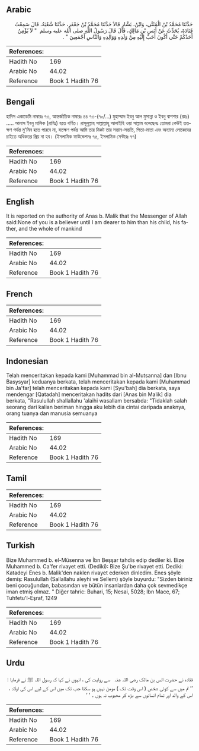 ## Arabic


<div dir="rtl" lang="ar" style={{fontSize:'larger',backgroundColor:'#f8f9fa',padding:20}}>
حَدَّثَنَا مُحَمَّدُ بْنُ الْمُثَنَّى، وَابْنُ، بَشَّارٍ قَالاَ حَدَّثَنَا مُحَمَّدُ بْنُ جَعْفَرٍ، حَدَّثَنَا شُعْبَةُ، قَالَ سَمِعْتُ قَتَادَةَ، يُحَدِّثُ عَنْ أَنَسِ بْنِ مَالِكٍ، قَالَ قَالَ رَسُولُ اللَّهِ صلى الله عليه وسلم ‏ "‏ لاَ يُؤْمِنُ أَحَدُكُمْ حَتَّى أَكُونَ أَحَبَّ إِلَيْهِ مِنْ وَلَدِهِ وَوَالِدِهِ وَالنَّاسِ أَجْمَعِينَ ‏"‏ ‏.‏
</div>
<div style={{backgroundColor:'#f8f9fa',padding:20, marginBottom: 10}}><table> <thead> <tr> <th>References:</th> <th></th> </tr> </thead> <tbody><tr><td>Hadith No</td><td>169</td></tr><tr><td>Arabic No</td><td>44.02</td></tr><tr><td>Reference</td><td>Book 1 Hadith 76</td></tr></tbody></table></div>

## Bengali


<div dir="ltr" lang="bn" style={{fontSize:'larger',backgroundColor:'#f8f9fa',padding:20}}>
হাদিস একাডেমি নাম্বারঃ ৭৩, আন্তর্জাতিক নাম্বারঃ ৪৪ ৭৩-(৭০/...) মুহাম্মাদ ইবনু আল মুসান্না ও ইবনু বাশশার (রহঃ) ..... আনাস ইবনু মালিক (রাযিঃ) হতে বর্ণিত। রাসূলুল্লাহ সাল্লাল্লাহু আলাইহি ওয়া সাল্লাম বলেছেনঃ তোমরা কেউই ততক্ষণ পর্যন্ত মু'মিন হতে পারবে না, যতক্ষণ পর্যন্ত আমি তার নিকট তার সন্তান-সন্ততি, পিতা-মাতা এবং অন্যান্য লোকেদের চাইতে অধিকতর প্রিয় না হব। (ইসলামিক ফাউন্ডেশনঃ ৭৫, ইসলামিক সেন্টারঃ ৭৭)
</div>
<div style={{backgroundColor:'#f8f9fa',padding:20, marginBottom: 10}}><table> <thead> <tr> <th>References:</th> <th></th> </tr> </thead> <tbody><tr><td>Hadith No</td><td>169</td></tr><tr><td>Arabic No</td><td>44.02</td></tr><tr><td>Reference</td><td>Book 1 Hadith 76</td></tr></tbody></table></div>

## English


<div dir="ltr" lang="en" style={{fontSize:'larger',backgroundColor:'#f8f9fa',padding:20}}>
It is reported on the authority of Anas b. Malik that the Messenger of Allah said:None of you is a believer until I am dearer to him than his child, his father, and the whole of mankind
</div>
<div style={{backgroundColor:'#f8f9fa',padding:20, marginBottom: 10}}><table> <thead> <tr> <th>References:</th> <th></th> </tr> </thead> <tbody><tr><td>Hadith No</td><td>169</td></tr><tr><td>Arabic No</td><td>44.02</td></tr><tr><td>Reference</td><td>Book 1 Hadith 76</td></tr></tbody></table></div>

## French


<div dir="ltr" lang="fr" style={{fontSize:'larger',backgroundColor:'#f8f9fa',padding:20}}>

</div>
<div style={{backgroundColor:'#f8f9fa',padding:20, marginBottom: 10}}><table> <thead> <tr> <th>References:</th> <th></th> </tr> </thead> <tbody><tr><td>Hadith No</td><td>169</td></tr><tr><td>Arabic No</td><td>44.02</td></tr><tr><td>Reference</td><td>Book 1 Hadith 76</td></tr></tbody></table></div>

## Indonesian


<div dir="ltr" lang="id" style={{fontSize:'larger',backgroundColor:'#f8f9fa',padding:20}}>
Telah menceritakan kepada kami [Muhammad bin al-Mutsanna] dan [Ibnu Basysyar] keduanya berkata, telah menceritakan kepada kami [Muhammad bin Ja'far] telah menceritakan kepada kami [Syu'bah] dia berkata, saya mendengar [Qatadah] menceritakan hadits dari [Anas bin Malik] dia berkata, "Rasulullah shallallahu 'alaihi wasallam bersabda: "Tidaklah salah seorang dari kalian beriman hingga aku lebih dia cintai daripada anaknya, orang tuanya dan manusia semuanya
</div>
<div style={{backgroundColor:'#f8f9fa',padding:20, marginBottom: 10}}><table> <thead> <tr> <th>References:</th> <th></th> </tr> </thead> <tbody><tr><td>Hadith No</td><td>169</td></tr><tr><td>Arabic No</td><td>44.02</td></tr><tr><td>Reference</td><td>Book 1 Hadith 76</td></tr></tbody></table></div>

## Tamil


<div dir="ltr" lang="ta" style={{fontSize:'larger',backgroundColor:'#f8f9fa',padding:20}}>

</div>
<div style={{backgroundColor:'#f8f9fa',padding:20, marginBottom: 10}}><table> <thead> <tr> <th>References:</th> <th></th> </tr> </thead> <tbody><tr><td>Hadith No</td><td>169</td></tr><tr><td>Arabic No</td><td>44.02</td></tr><tr><td>Reference</td><td>Book 1 Hadith 76</td></tr></tbody></table></div>

## Turkish


<div dir="ltr" lang="tr" style={{fontSize:'larger',backgroundColor:'#f8f9fa',padding:20}}>
Bize Muhammed b. el-Müsenna ve İbn Beşşar tahdis edip dediler ki. Bize Muhammed b. Ca'fer rivayet etti. (Dediki): Bize Şu'be rivayet etti. Dediki: Katadeyi Enes b. Malik'den naklen rivayet ederken dinledim. Enes şöyle demiş: Rasulullah (Sallallahu aleyhi ve Sellem) şöyle buyurdu: "Sizden biriniz beni çocuğundan, babasından ve bütün insanlardan daha çok sevmedikçe iman etmiş olmaz. " Diğer tahric: Buhari, 15; Nesai, 5028; İbn Mace, 67; Tuhfetu'l-Eşraf, 1249
</div>
<div style={{backgroundColor:'#f8f9fa',padding:20, marginBottom: 10}}><table> <thead> <tr> <th>References:</th> <th></th> </tr> </thead> <tbody><tr><td>Hadith No</td><td>169</td></tr><tr><td>Arabic No</td><td>44.02</td></tr><tr><td>Reference</td><td>Book 1 Hadith 76</td></tr></tbody></table></div>

## Urdu


<div dir="rtl" lang="ur" style={{fontSize:'larger',backgroundColor:'#f8f9fa',padding:20}}>
قتادہ نے حضرت انس بن مالک ‌رضی ‌اللہ ‌عنہ ‌ ‌ سے روایت کی ، انہوں نے کہا کہ رسول اللہ ﷺ نے فرمایا : ’’ تم میں سے کوئی شخص ( اس وقت تک ) مومن نہیں ہو سکتا جب تک میں اس کے لیے اس کی اولاد ، اس کے والد اور تمام انسانوں سے بڑھ کر محبوب نہ ہوں ۔ ‘ ‘
</div>
<div style={{backgroundColor:'#f8f9fa',padding:20, marginBottom: 10}}><table> <thead> <tr> <th>References:</th> <th></th> </tr> </thead> <tbody><tr><td>Hadith No</td><td>169</td></tr><tr><td>Arabic No</td><td>44.02</td></tr><tr><td>Reference</td><td>Book 1 Hadith 76</td></tr></tbody></table></div>
